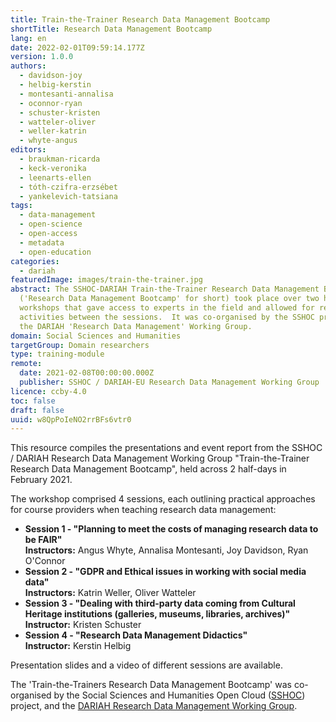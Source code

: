 ```yaml
---
title: Train-the-Trainer Research Data Management Bootcamp
shortTitle: Research Data Management Bootcamp
lang: en
date: 2022-02-01T09:59:14.177Z
version: 1.0.0
authors:
  - davidson-joy
  - helbig-kerstin
  - montesanti-annalisa
  - oconnor-ryan
  - schuster-kristen
  - watteler-oliver
  - weller-katrin
  - whyte-angus
editors:
  - braukman-ricarda
  - keck-veronika
  - leenarts-ellen
  - tóth-czifra-erzsébet
  - yankelevich-tatsiana
tags:
  - data-management
  - open-science
  - open-access
  - metadata
  - open-education
categories:
  - dariah
featuredImage: images/train-the-trainer.jpg
abstract: The SSHOC-DARIAH Train-the-Trainer Research Data Management Bootcamp
  ('Research Data Management Bootcamp' for short) took place over two half-day
  workshops that gave access to experts in the field and allowed for real-time
  activities between the sessions.  It was co-organised by the SSHOC project and
  the DARIAH 'Research Data Management' Working Group.
domain: Social Sciences and Humanities
targetGroup: Domain researchers
type: training-module
remote:
  date: 2021-02-08T00:00:00.000Z
  publisher: SSHOC / DARIAH-EU Research Data Management Working Group
licence: ccby-4.0
toc: false
draft: false
uuid: w8QpPoIeNO2rrBFs6vtr0
---
```

This resource compiles the presentations and event report from the SSHOC / DARIAH Research Data Management Working Group "Train-the-Trainer Research Data Management Bootcamp", held across 2 half-days in February 2021.

The workshop comprised 4 sessions, each outlining practical approaches for course providers when teaching research data management:

- **Session 1 - "Planning to meet the costs of managing research data to be FAIR"**\
  **Instructors:** Angus Whyte, Annalisa Montesanti, Joy Davidson, Ryan O'Connor
- **Session 2 - "GDPR and Ethical issues in working with social media data"**\
  **Instructors:** Katrin Weller, Oliver Watteler
- **Session 3 - "Dealing with third-party data coming from Cultural Heritage institutions (galleries, museums, libraries, archives)"**\
  **Instructor:** Kristen Schuster
- **Session 4 - "Research Data Management Didactics"**\
  **Instructor:** Kerstin Helbig

Presentation slides and a video of different sessions are available.

The 'Train-the-Trainers Research Data Management Bootcamp' was co-organised by the Social Sciences and Humanities Open Cloud ([SSHOC](https://sshopencloud.eu/)) project, and the [DARIAH Research Data Management Working Group](https://www.dariah.eu/activities/working-groups/research-data-management/).

<ExternalResource title="Interested in learning more?" subtitle="Check out the Train-the-Trainers Research Data Management Bootcamp" url="https://www.sshopencloud.eu/events/train-trainer-rdm-bootcamp" />
